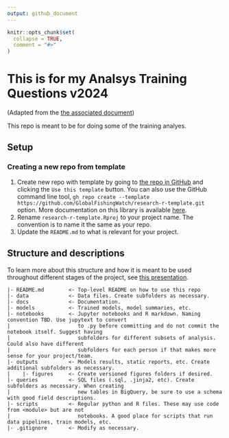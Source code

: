 ```yaml
---
output: github_document
---
```


<!-- README.md is generated from README.Rmd. Please edit that file -->

```r
knitr::opts_chunk$set(
  collapse = TRUE,
  comment = "#>"
)
```

# This is for my Analsys Training Questions v2024

(Adapted from the [the associated document](https://docs.google.com/document/d/1854ZftQ1oNE_W-WQkklmbln-9bRQrnSTOq7AlmGLWcU/edit#heading=h.jdt8ay97uqg7))

This repo is meant to be for doing some of the training analyes. 


## Setup

### Creating a new repo from template

1. Create new repo with template by going to [the repo in GitHub](https://github.com/GlobalFishingWatch/research-r-template) and clicking the `Use this template` button. You can also use the GitHub command line tool, `gh repo create --template https://github.com/GlobalFishingWatch/research-r-template.git` option. More documentation on this library is available [here](https://cli.github.com/manual/gh_repo_create).
2. Rename `research-r-template.Rproj` to your project name. The convention is to name it the same as your repo.
3. Update the `README.md` to what is relevant for your project.


## Structure and descriptions

To learn more about this structure and how it is meant to be used throughout different stages of the project, see [this presentation](https://docs.google.com/presentation/d/1E51s4VhcLzCwN_v_yeOpaGLtNEF5fcZanlO1lRsmGiw/edit?usp=sharing).

    |- README.md		<- Top-level README on how to use this repo
    |- data			    <- Data files. Create subfolders as necessary.
    |- docs			    <- Documentation.
    |- models		    <- Trained models, model summaries, etc.
    |- notebooks 	    <- Jupyter notebooks and R markdown. Naming convention TBD. Use jupytext to convert
    |				       to .py before committing and do not commit the notebook itself. Suggest having
    |				       subfolders for different subsets of analysis. Could also have different
    |				       subfolders for each person if that makes more sense for your project/team.
    |- outputs		    <- Models results, static reports, etc. Create  additional subfolders as necessary.
    |    |- figures	    <- Create versioned figures folders if desired.
    |- queries		    <- SQL files (.sql, .jinja2, etc). Create subfolders as necessary. When creating
    |				       new tables in BigQuery, be sure to use a schema with good field descriptions.
    |- scripts		    <- Regular python and R files. These may use code from <module> but are not
    |				       notebooks. A good place for scripts that run data pipelines, train models, etc.
    |- .gitignore	    <- Modify as necessary.
    
